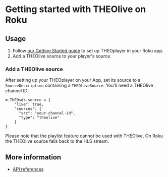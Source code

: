 # Getting started with THEOlive on Roku


<Intro />

## Usage

1. Follow [our Getting Started guide](../../../getting-started/01-sdks/09-roku/00-getting-started.mdx)
   to set up THEOplayer in your Roku app.
2. Add a THEOlive source to your player's source.

### Add a THEOlive source

After setting up your THEOplayer on your App, set its source to a `SourceDescription` containing a `THEOliveSource`.
You'll need a THEOlive channel ID:

```brightscript
m.THEOsdk.source = {
    "live": true,
    "sources": {
      "src": "your-channel-id",
      "type": "theolive"
    }
}
```

Please note that the playlist feature cannot be used with THEOlive. On Roku the THEOlive source falls back to the HLS stream.

## More information

- [API references](../../../api-reference/roku.md)
